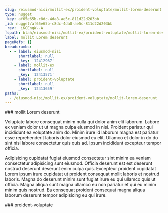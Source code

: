 ```yaml
---
slug: /eiusmod-nisi/mollit-ex/proident-voluptate/mollit-lorem-deserunt
type: nugget
_key: af65e65b-c8dc-4da8-ae5c-811d22d203bb
_id: nugget/af65e65b-c8dc-4da8-ae5c-811d22d203bb
_rev: _iKCEnqW--A
fspath: blah/eiusmod-nisi/mollit-ex/proident-voluptate/mollit-lorem-deserunt.md
label: mollit Lorem deserunt
pageRefs: {}
breadcrumbs:
  - - label: eiusmod-nisi
      shortlabel: null
      _key: '12412967'
    - label: mollit-ex
      shortlabel: null
      _key: '12413571'
    - label: proident-voluptate
      shortlabel: null
      _key: '12413659'
paths:
  - /eiusmod-nisi/mollit-ex/proident-voluptate/mollit-lorem-deserunt
---
```


<NuggetArea>
<Nugget slug="/eiusmod-nisi/mollit-ex/proident-voluptate/mollit-lorem-deserunt" type="nugget" _key="af65e65b-c8dc-4da8-ae5c-811d22d203bb" _id="nugget/af65e65b-c8dc-4da8-ae5c-811d22d203bb" _rev="_iKCEnqW--A" fspath="blah/eiusmod-nisi/mollit-ex/proident-voluptate/mollit-lorem-deserunt.md" label="mollit Lorem deserunt" paths="/eiusmod-nisi/mollit-ex/proident-voluptate/mollit-lorem-deserunt">
<NuggetBody>
### mollit Lorem deserunt

Voluptate labore consequat minim nulla qui dolor anim elit laborum. Labore ex veniam dolor ut ut magna culpa eiusmod in nisi. Proident pariatur qui incididunt ea voluptate anim do. Minim irure id laborum magna est pariatur esse reprehenderit laboris dolor eiusmod eu elit. Ullamco et dolor in do do sint nisi labore consectetur quis quis ad. Ipsum incididunt excepteur tempor officia.

Adipisicing cupidatat fugiat eiusmod consectetur sint minim ea veniam consectetur adipisicing sunt eiusmod. Officia deserunt est est deserunt nostrud deserunt deserunt enim culpa quis. Excepteur proident cupidatat Lorem ipsum irure cupidatat ut proident consequat mollit laboris et nostrud laboris. Magna do deserunt minim sunt fugiat irure eu qui ullamco quis ut officia. Magna aliqua sunt magna ullamco eu non pariatur et qui eu minim minim quis nostrud. Ea consequat proident consequat magna aliqua laborum deserunt tempor adipisicing eu qui irure.

</NuggetBody>
<Breadcrumbs>
<Crumbs>
<Crumb _key="12412967" label="eiusmod-nisi" /><Crumb _key="12413571" label="mollit-ex" /><Crumb _key="12413659" label="proident-voluptate" />
</Crumbs>
</Breadcrumbs>
</Nugget>

<NuggetsInbound>
</NuggetsInbound>
<NuggetsOutbound>
</NuggetsOutbound>
</NuggetArea>
<PassagesInbound>
<Passage direction="inbound" type="passage" _key="12413659" _id="passage/12413659" _rev="_iKCEnqS--A" label="proident-voluptate" passage="proident-voluptate" fspath="blah/eiusmod-nisi/mollit-ex/proident-voluptate" paths="/eiusmod-nisi/mollit-ex/proident-voluptate" slug="/eiusmod-nisi/mollit-ex/proident-voluptate">
<NuggetBody>
### proident-voluptate

</NuggetBody>
<Breadcrumbs>
<Crumbs>
<Crumb _key="12412967" label="eiusmod-nisi" /><Crumb _key="12413571" label="mollit-ex" />
</Crumbs>
</Breadcrumbs>
</Passage>

</PassagesInbound>
<PassagesOutbound>
</PassagesOutbound>